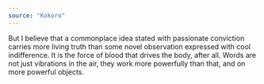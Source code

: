 ```yaml
---
source: "Kokoro"
---
```


But I believe that a commonplace idea stated with passionate conviction carries more living truth than some novel observation expressed with cool indifference. It is the force of blood that drives the body, after all. Words are not just vibrations in the air, they work more powerfully than that, and on more powerful objects.


